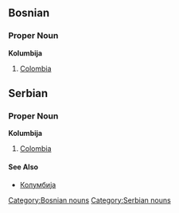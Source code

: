 ==Bosnian==
===Proper Noun===
'''Kolumbija'''
#[[Colombia]]
==Serbian==
===Proper Noun===
'''Kolumbija'''
#[[Colombia]]
====See Also====
*[[Колумбија]]
[[Category:Bosnian nouns]]
[[Category:Serbian nouns]]
